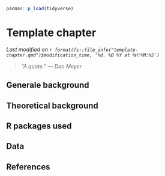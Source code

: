 ```r
pacman::p_load(tidyverse)
```

# Template chapter {#sec-temp}

*Last modified on `r format(fs::file_info("template-chapter.qmd")$modification_time, '%d. %B %Y at %H:%M:%S')`*

> *"A quote." --- Dan Meyer*

## Generale background

## Theoretical background

## R packages used

## Data

## References {.unnumbered}